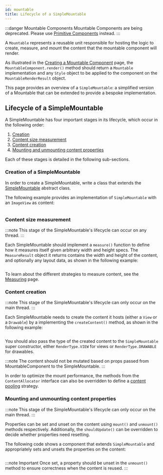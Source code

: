 ```yaml
---
id: mountable
title: Lifecycle of a SimpleMountable
---
```


:::danger Mountable Components
Mountable Components are being deprecated. Please use [Primitive Components](mainconcepts/primitivecomponents/overview.mdx) instead.
:::

A `Mountable` represents a reusable unit responsible for hosting the logic to create, measure, and mount the content that the mountable component will render.

As illustrated in the [Creating a Mountable Component](mountable-component.mdx#creating-a-mountable-component) page, the `MountableComponent.render()` method should return a `Mountable` implementation and any `Style` object to be applied to the component on the `MountableRenderResult` object.

This page provides an overview of a `SimpleMountable`: a simplified version of a Mountable that can be extended to provide a bespoke implementation.

## Lifecycle of a SimpleMountable

A SimpleMountable has four important stages in its lifecycle, which occur in the following order:

1. [Creation](#creation-of-a-mountable)
1. [Content size measurement](#content-size-measurement)
1. [Content creation](#content-creation)
1. [Mounting and unmounting content properties](#mounting-and-unmounting-content-properties)

Each of these stages is detailed in the following sub-sections.

### Creation of a SimpleMountable

In order to create a SimpleMountable, write a class that extends the [SimpleMountable](https://fburl.com/simplemountable) abstract class.

The following example provides an implementation of `SimpleMountable` with an `ImageView` as content:

```kotlin file=sample/src/main/java/com/facebook/samples/litho/kotlin/mountables/SimpleImageViewComponent.kt start=start_simple_mountable_example end=end_simple_mountable_example
```

### Content size measurement

:::note
This stage of the SimpleMountable's lifecycle can occur on any thread.
:::

Each SimpleMountable should implement a `measure()` function to define how it measures itself given arbitrary width and height specs. The `MeasureResult` object it returns contains the width and height of the content, and optionally any layout data, as shown in the following example:

```kotlin file=sample/src/main/java/com/facebook/samples/litho/kotlin/mountables/bindto/ImageViewComponent.kt start=measure_example_start end=measure_example_end
```

To learn about the different strategies to measure content, see the [Measuring](mountable-measuring.mdx) page.

### Content creation

:::note
This stage of the SimpleMountable's lifecycle can only occur on the main thread.
:::

Each SimpleMountable needs to create the content it hosts (either a `View` or a `Drawable`) by a implementing the `createContent()` method, as shown in the following example:

```kotlin file=sample/src/main/java/com/facebook/samples/litho/kotlin/mountables/bindto/ImageViewComponent.kt start=create_content_example_start end=create_content_example_end
```

You should also pass the type of the created content to the `SimpleMountable` super constructor, either `RenderType.VIEW` for views or `RenderType.DRAWABLE` for drawables.

:::note
The content should not be mutated based on props passed from MountableComponent to the SimpleMountable.
:::

In order to optimize the mount performance, the methods from the `ContentAllocator` interface can also be overridden to define a [content pooling](mountable-preallocation.mdx) strategy.

### Mounting and unmounting content properties

:::note
This stage of the SimpleMountable's lifecycle can only occur on the main thread.
:::

Properties can be set and unset on the content using `mount()` and `unmount()` methods respectively. Additionally, the `shouldUpdate()` can be overridden to decide whether properties need resetting.

The following code shows a component that extends `SimpleMountable` and appropriately sets and unsets the properties on the content:

```kotlin file=sample/src/main/java/com/facebook/samples/litho/kotlin/mountables/bindto/ImageViewComponent.kt start=mount_unmount_example_start end=mount_unmount_example_end
```

:::note Important
Once set, a property should be unset in the `unmount()` method to ensure correctness when the content is reused.
:::
